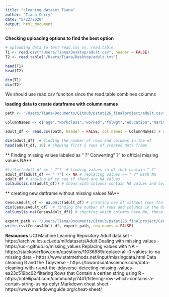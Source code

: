 ```yaml
---
title: "cleaning_dataset_Tiana"
author: "Tiana Curry"
date: "5/22/2020"
output: html_document
---
```


**Checking uploading options to find the best option**
```r
# uploading data to test read.csv vs. read.table
T1 <- read.csv("/Users/Tiana/Desktop/adult.csv", header = FALSE)
T2 <- read.table("/Users/Tiana/Desktop/adult.txt")

head(T1)
head(T2)

dim(T1)
dim(T2)
```
We should use read.csv funciton since the read.table combines columns


**loading data to create dataframe with column names**
```r
path <- "/Users/Tiana/Documents/GitHub/pstat126_finalproject/adult.csv" #path to adult file in directory 

ColumnNames <- c("age","workclass","worked","fnlwgt","education","marital-status","occupation","relationship","race","sex","capital-gain","capital-loss","hours-per-week","native-country","income") # creating column names for adult.csv file 

adult_df <- read.csv(path, header = FALSE, col.names = ColumnNames) # creating data frame with adult.csv files and ColumnNames vector

dim(adult_df)  # finding the number of rows and columns in the df 
head(adult_df, 10) # showing first 5 rows of created data frame
```

** Finding missing values labeled as " ?"**
**Converting " ?" to official missing values NA**
```r
#filter(adult_df == " ?")  # finding values in df that contain " ?"
adult_df[adult_df == " ?"] <- NA # replacing values == " ?" with NA 
adult_df # showing df to see if there are NA values 
colSums(is.na(adult_df)) # shows with columns contain NA values and how many are in each column 
```


** creating new datframe without missing values NA**
```r
CensusAdult_df <- na.omit(adult_df) # creating new df without rows that contain NA vlaues 
dim(CensusAdult_df)  # finding the number of rows and columns in the dataframe 
colSums(is.na(CensusAdult_df)) # checking which columns have NA, there shouldn't be anyvalues with NA 
```

```r
export_path <- "/Users/Tiana/Documents/GitHub/pstat126_finalproject/CensusAdult_df.csv"
write.csv(CensusAdult_df, export_path, row.names = FALSE)
```
**Resources**
UCI Machine Leanring Repository Adult data set - https://archive.ics.uci.edu/ml/datasets/Adult
Dealing with missing values - https://uc-r.github.io/missing_values
Replacing values with NA - https://stackoverflow.com/questions/11036989/replace-all-0-values-to-na
missing data - https://www.statmethods.net/input/missingdata.html
Data cleaning R and the Tidyverse - https://towardsdatascience.com/data-cleaning-with-r-and-the-tidyverse-detecting-missing-values-ea23c519bc62
filtering Rows that Contain a certian string using R - https://intellipaat.com/community/7401/filtering-row-which-contains-a-certain-string-using-dplyr
Markdown cheat sheet - https://www.markdownguide.org/cheat-sheet/
